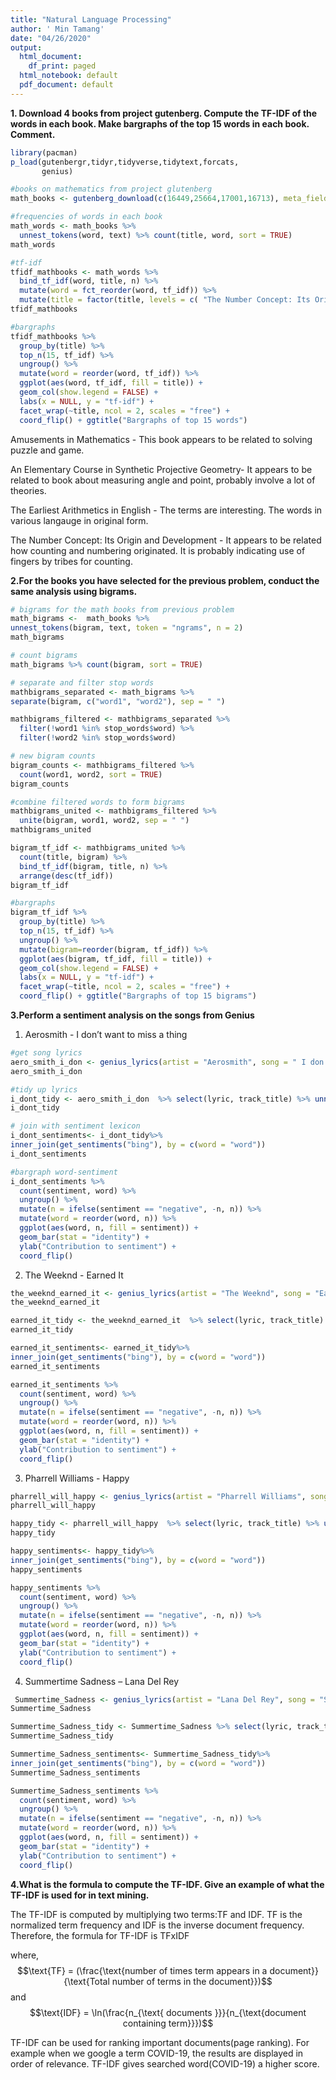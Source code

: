 ```yaml
---
title: "Natural Language Processing"
author: ' Min Tamang'
date: "04/26/2020"
output:
  html_document:
    df_print: paged
  html_notebook: default
  pdf_document: default
---
```



**1. Download 4 books from project gutenberg. Compute the TF-IDF of the words in each book. Make bargraphs of the top 15 words in each book. Comment.**


```r
library(pacman)
p_load(gutenbergr,tidyr,tidyverse,tidytext,forcats,
       genius)
```

```r
#books on mathematics from project glutenberg
math_books <- gutenberg_download(c(16449,25664,17001,16713), meta_fields = "title")
```


```r
#frequencies of words in each book
math_words <- math_books %>% 
  unnest_tokens(word, text) %>% count(title, word, sort = TRUE)
math_words
```


```r
#tf-idf
tfidf_mathbooks <- math_words %>%
  bind_tf_idf(word, title, n) %>%
  mutate(word = fct_reorder(word, tf_idf)) %>%
  mutate(title = factor(title, levels = c( "The Number Concept: Its Origin and Development","The Earliest Arithmetics in English", "An Elementary Course in Synthetic Projective Geometry","Amusements in Mathematics")))
tfidf_mathbooks
```



```r
#bargraphs
tfidf_mathbooks %>% 
  group_by(title) %>% 
  top_n(15, tf_idf) %>% 
  ungroup() %>%
  mutate(word = reorder(word, tf_idf)) %>%
  ggplot(aes(word, tf_idf, fill = title)) +
  geom_col(show.legend = FALSE) +
  labs(x = NULL, y = "tf-idf") +
  facet_wrap(~title, ncol = 2, scales = "free") +
  coord_flip() + ggtitle("Bargraphs of top 15 words")
```


Amusements in Mathematics - This book appears to be related to solving puzzle and game.

An Elementary Course in Synthetic Projective Geometry- It appears to be related to book about measuring angle and point, probably involve a lot of theories.

The Earliest Arithmetics in English - The terms are interesting. The words in various langauge in original form. 

The Number Concept: Its Origin and Development - It appears to be related how counting and numbering originated. It is probably indicating use of fingers by tribes for counting.



**2.For the books you have selected for the previous problem, conduct the same analysis using bigrams.**


```r
# bigrams for the math books from previous problem
math_bigrams <-  math_books %>%
unnest_tokens(bigram, text, token = "ngrams", n = 2)
math_bigrams
```

```r
# count bigrams
math_bigrams %>% count(bigram, sort = TRUE)
```


```r
# separate and filter stop words
mathbigrams_separated <- math_bigrams %>%
separate(bigram, c("word1", "word2"), sep = " ")

mathbigrams_filtered <- mathbigrams_separated %>%
  filter(!word1 %in% stop_words$word) %>%
  filter(!word2 %in% stop_words$word)

# new bigram counts
bigram_counts <- mathbigrams_filtered %>% 
  count(word1, word2, sort = TRUE)
bigram_counts

```


```r
#combine filtered words to form bigrams 
mathbigrams_united <- mathbigrams_filtered %>%
  unite(bigram, word1, word2, sep = " ")
mathbigrams_united
```

```r
bigram_tf_idf <- mathbigrams_united %>%
  count(title, bigram) %>%
  bind_tf_idf(bigram, title, n) %>%
  arrange(desc(tf_idf))
bigram_tf_idf
```


```r
#bargraphs
bigram_tf_idf %>% 
  group_by(title) %>% 
  top_n(15, tf_idf) %>% 
  ungroup() %>%
  mutate(bigram=reorder(bigram, tf_idf)) %>%
  ggplot(aes(bigram, tf_idf, fill = title)) +
  geom_col(show.legend = FALSE) +
  labs(x = NULL, y = "tf-idf") +
  facet_wrap(~title, ncol = 2, scales = "free") +
  coord_flip() + ggtitle("Bargraphs of top 15 bigrams")
```



**3.Perform a sentiment analysis on the songs from Genius**

1. Aerosmith - I don't want to miss a thing

```r
#get song lyrics
aero_smith_i_don <- genius_lyrics(artist = "Aerosmith", song = " I don't want to miss a thing")
aero_smith_i_don
```


```r
#tidy up lyrics
i_dont_tidy <- aero_smith_i_don  %>% select(lyric, track_title) %>% unnest_tokens(word, lyric)
i_dont_tidy
```

```r
# join with sentiment lexicon
i_dont_sentiments<- i_dont_tidy%>%
inner_join(get_sentiments("bing"), by = c(word = "word"))
i_dont_sentiments
```

```r
#bargraph word-sentiment
i_dont_sentiments %>%
  count(sentiment, word) %>%
  ungroup() %>%
  mutate(n = ifelse(sentiment == "negative", -n, n)) %>%
  mutate(word = reorder(word, n)) %>%
  ggplot(aes(word, n, fill = sentiment)) +
  geom_bar(stat = "identity") +
  ylab("Contribution to sentiment") +
  coord_flip()

```


2. The Weeknd - Earned It

```r
the_weeknd_earned_it <- genius_lyrics(artist = "The Weeknd", song = "Earned It")
the_weeknd_earned_it
```


```r
earned_it_tidy <- the_weeknd_earned_it  %>% select(lyric, track_title) %>% unnest_tokens(word, lyric)
earned_it_tidy
```

```r
earned_it_sentiments<- earned_it_tidy%>%
inner_join(get_sentiments("bing"), by = c(word = "word"))
earned_it_sentiments
```

```r
earned_it_sentiments %>%
  count(sentiment, word) %>%
  ungroup() %>%
  mutate(n = ifelse(sentiment == "negative", -n, n)) %>%
  mutate(word = reorder(word, n)) %>%
  ggplot(aes(word, n, fill = sentiment)) +
  geom_bar(stat = "identity") +
  ylab("Contribution to sentiment") +
  coord_flip()

```


3. Pharrell Williams - Happy

```r
pharrell_will_happy <- genius_lyrics(artist = "Pharrell Williams", song = "Happy")
pharrell_will_happy
```


```r
happy_tidy <- pharrell_will_happy  %>% select(lyric, track_title) %>% unnest_tokens(word, lyric)
happy_tidy
```

```r
happy_sentiments<- happy_tidy%>%
inner_join(get_sentiments("bing"), by = c(word = "word"))
happy_sentiments
```

```r
happy_sentiments %>%
  count(sentiment, word) %>%
  ungroup() %>%
  mutate(n = ifelse(sentiment == "negative", -n, n)) %>%
  mutate(word = reorder(word, n)) %>%
  ggplot(aes(word, n, fill = sentiment)) +
  geom_bar(stat = "identity") +
  ylab("Contribution to sentiment") +
  coord_flip()

```



4.  Summertime Sadness – Lana Del Rey

```r
 Summertime_Sadness <- genius_lyrics(artist = "Lana Del Rey", song = "Summertime Sadness")
Summertime_Sadness
```


```r
Summertime_Sadness_tidy <- Summertime_Sadness %>% select(lyric, track_title) %>% unnest_tokens(word, lyric)
Summertime_Sadness_tidy
```

```r
Summertime_Sadness_sentiments<- Summertime_Sadness_tidy%>%
inner_join(get_sentiments("bing"), by = c(word = "word"))
Summertime_Sadness_sentiments
```

```r
Summertime_Sadness_sentiments %>%
  count(sentiment, word) %>%
  ungroup() %>%
  mutate(n = ifelse(sentiment == "negative", -n, n)) %>%
  mutate(word = reorder(word, n)) %>%
  ggplot(aes(word, n, fill = sentiment)) +
  geom_bar(stat = "identity") +
  ylab("Contribution to sentiment") +
  coord_flip()

```



**4.What is the formula to compute the TF-IDF. Give an example of what the TF-IDF is used for in text mining.**
 
The TF-IDF is computed by multiplying two terms:TF and IDF. TF is the normalized term frequency and IDF is the inverse document frequency.
Therefore, the formula for TF-IDF is TFxIDF 

where,
$$\text{TF} = (\frac{\text{number of times term appears in a document}}{\text{Total number of terms in the document}})$$
and
$$\text{IDF} = \ln(\frac{n_{\text{ documents }}}{n_{\text{document containing term}}})$$



TF-IDF can be used for ranking important documents(page ranking). For example when we google a term COVID-19, the results are displayed in order of relevance. TF-IDF gives searched word(COVID-19) a higher score. 



































